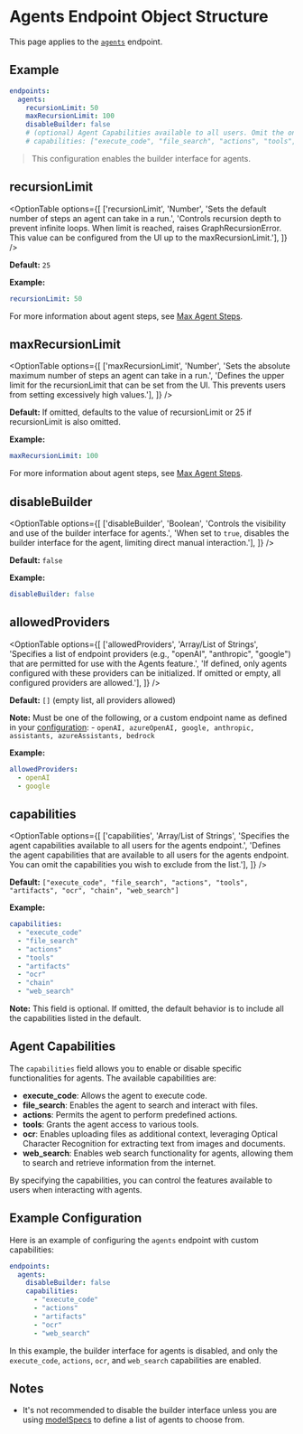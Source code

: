 # Agents Endpoint Object Structure

This page applies to the [`agents`](/docs/features/agents) endpoint.

## Example

```yaml filename="Agents Endpoint"
endpoints:
  agents:
    recursionLimit: 50
    maxRecursionLimit: 100
    disableBuilder: false
    # (optional) Agent Capabilities available to all users. Omit the ones you wish to exclude. Defaults to list below.
    # capabilities: ["execute_code", "file_search", "actions", "tools", "artifacts", "ocr", "chain", "web_search"]
```
> This configuration enables the builder interface for agents.

## recursionLimit

<OptionTable
  options={[
    ['recursionLimit', 'Number', 'Sets the default number of steps an agent can take in a run.', 'Controls recursion depth to prevent infinite loops. When limit is reached, raises GraphRecursionError. This value can be configured from the UI up to the maxRecursionLimit.'],
  ]}
/>

**Default:** `25`

**Example:**
```yaml filename="endpoints / agents / recursionLimit"
recursionLimit: 50
```

For more information about agent steps, see [Max Agent Steps](/docs/features/agents#max-agent-steps).

## maxRecursionLimit

<OptionTable
  options={[
    ['maxRecursionLimit', 'Number', 'Sets the absolute maximum number of steps an agent can take in a run.', 'Defines the upper limit for the recursionLimit that can be set from the UI. This prevents users from setting excessively high values.'],
  ]}
/>

**Default:** If omitted, defaults to the value of recursionLimit or 25 if recursionLimit is also omitted.

**Example:**
```yaml filename="endpoints / agents / maxRecursionLimit"
maxRecursionLimit: 100
```

For more information about agent steps, see [Max Agent Steps](/docs/features/agents#max-agent-steps).

## disableBuilder

<OptionTable
  options={[
    ['disableBuilder', 'Boolean', 'Controls the visibility and use of the builder interface for agents.', 'When set to `true`, disables the builder interface for the agent, limiting direct manual interaction.'],
  ]}
/>

**Default:** `false`

**Example:**
```yaml filename="endpoints / agents / disableBuilder"
disableBuilder: false
```

## allowedProviders

<OptionTable
  options={[
    ['allowedProviders', 'Array/List of Strings', 'Specifies a list of endpoint providers (e.g., "openAI", "anthropic", "google") that are permitted for use with the Agents feature.', 'If defined, only agents configured with these providers can be initialized. If omitted or empty, all configured providers are allowed.'],
  ]}
/>

**Default:** `[]` (empty list, all providers allowed)

**Note:** Must be one of the following, or a custom endpoint name as defined in your [configuration](/docs/configuration/librechat_yaml/object_structure/custom_endpoint#name):
    - `openAI, azureOpenAI, google, anthropic, assistants, azureAssistants, bedrock`

**Example:**
```yaml filename="endpoints / agents / allowedProviders"
allowedProviders:
  - openAI
  - google
```

## capabilities

<OptionTable
  options={[
    ['capabilities', 'Array/List of Strings', 'Specifies the agent capabilities available to all users for the agents endpoint.', 'Defines the agent capabilities that are available to all users for the agents endpoint. You can omit the capabilities you wish to exclude from the list.'],
  ]}
/>

**Default:** `["execute_code", "file_search", "actions", "tools", "artifacts", "ocr", "chain", "web_search"]`

**Example:**
```yaml filename="endpoints / agents / capabilities"
capabilities:
  - "execute_code"
  - "file_search"
  - "actions"
  - "tools"
  - "artifacts"
  - "ocr"
  - "chain"
  - "web_search"
```
**Note:** This field is optional. If omitted, the default behavior is to include all the capabilities listed in the default.

## Agent Capabilities

The `capabilities` field allows you to enable or disable specific functionalities for agents. The available capabilities are:

- **execute_code**: Allows the agent to execute code.
- **file_search**: Enables the agent to search and interact with files.
- **actions**: Permits the agent to perform predefined actions.
- **tools**: Grants the agent access to various tools.
- **ocr**: Enables uploading files as additional context, leveraging Optical Character Recognition for extracting text from images and documents.
- **web_search**: Enables web search functionality for agents, allowing them to search and retrieve information from the internet.

By specifying the capabilities, you can control the features available to users when interacting with agents.

## Example Configuration

Here is an example of configuring the `agents` endpoint with custom capabilities:

```yaml filename="Agents Endpoint"
endpoints:
  agents:
    disableBuilder: false
    capabilities:
      - "execute_code"
      - "actions"
      - "artifacts"
      - "ocr"
      - "web_search"
```

In this example, the builder interface for agents is disabled, and only the `execute_code`, `actions`, `ocr`, and `web_search` capabilities are enabled.

## Notes

- It's not recommended to disable the builder interface unless you are using [modelSpecs](/docs/configuration/librechat_yaml/object_structure/model_specs) to define a list of agents to choose from.
